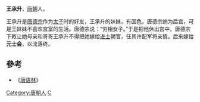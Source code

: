 '''王承升'''，[[唐朝|唐朝]]人。

王承升是[[唐德宗|唐德宗]]作为[[太子|太子]]时的好友，王承升的妹妹，有国色，唐德宗纳为后宫，可是王妹妹不喜欢宫室的生活。唐德宗说：“穷相女子。”于是把他休出宫中。唐德宗下敕让她母亲和哥哥王承升不得把她嫁给[[进士|进士]]朝官，任其许配军将亲情。后来嫁给'''元士会'''，以流落终。
==參考==
*《[[唐语林|唐语林]]》
{{DEFAULTSORT:W}}
[[Category:唐朝人|Category:唐朝人]]
[[Category:王姓|C]]